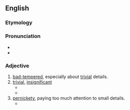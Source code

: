 ==English==

===Etymology===
{{suffix|en|niggle|y}}

===Pronunciation===
* {{IPA|en|/ˈnɪɡ(ə)li/}}
* {{rhymes|en|ɪɡli|ɪɡəli}}

===Adjective===
{{en-adj}}

# [[bad-tempered]], especially about [[trivial]] details.
# [[trivial]], [[insignificant]]
#* {{quote-book|en|2003|[[w:Michael Morpurgo|Michael Morpurgo]]|[[w: Kensuke's Kingdom|Kensuke's Kingdom]]|url=http://books.google.com/books?id=bqyGBOJejNoC&pg=PA5&dq=niggly&lr=&sig=Xs2OLG9djxgVX8bFv2ee8ESUgxw#PPP15,M1|page=5|passage=They'd argue a lot, about little '''niggly''' things — and they had never been like that.''}}
#* {{quote-book|en|1994|Douglas R. Graves|url=http://books.google.com/books?id=RZcmIMxv8HYC|title=Life Drawing in Charcoal|page=153|passage=You soon discover there isn't time (nor is there any need) to put in the '''niggly''' details. The essence of the pose is its attitude or action and a hint of the model.}}
# [[pernickety]], paying too much attention to small details.
#* {{quote-book|en|2003|[[w:Michael Palin|Michael Palin]]|[[w:Sahara (Michael Palin)|Sahara]]|page=16|passage=Now things are less confrontational but just as '''niggly'''. The Spanish examine drivers' papers with elaborate care, causing huge traffic jams}}